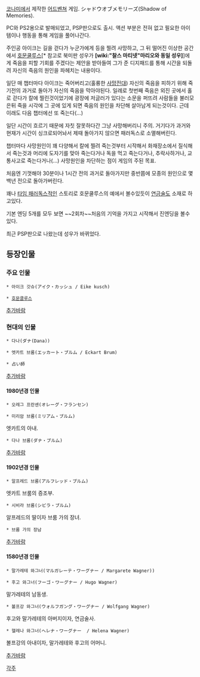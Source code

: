 {{{#!html
<iframe width="425" height="349" src="http://www.youtube.com/embed/icYjTx1tNhw" frameborder="0" allowfullscreen></iframe>
}}}
[[코나미]]에서 제작한 [[어드벤쳐]] 게임.  シャドウオブメモリーズ(Shadow of Memories).

PC와 PS2용으로 발매되었고, PSP판으로도 출시. 액션 부분은 전혀 없고 필요한 아이템이나 행동을 통해 게임을 풀어나간다.

주인공 아이크는 길을 걷다가 누군가에게 등을 찔려 사망하고, 그 뒤 떨어진 이상한 공간에서 [[호문쿨루스]][* 참고로 북미판 성우가 '''[wiki:"찰스 마티넷"마리오와 동일 성우]''']에게 죽음을 피할 기회를 주겠다는 제안을 받아들여 그가 준 디지패드를 통해 시간을 되돌려 자신의 죽음의 원인을 파헤치는 내용이다.

일단 매 챕터마다 아이크는 죽어버리고(훌륭한 [[사망전대]]) 자신의 죽음을 피하기 위해 죽기전의 과거로 돌아가 자신의 죽음을 막아야된다.  일례로 첫번째 죽음은 외진 곳에서 홀로 걷다가 칼에 찔린것이었기에 광장에 저글러가 있다는 소문을 퍼뜨려 사람들을 불러모은뒤 죽을 시각에 그 곳에 있게 되면 죽음의 원인을 차단해 살아남게 되는것이다.  근데 이래도 다음 챕터에선 또 죽는다(...)

일단 시간이 흐르기 때문에 자칫 잘못하다간 그냥 사망해버리니 주의.  거기다가 과거와 현재가 시간이 싱크로되어놔서 제때 돌아가지 않으면 패러독스로 소멸해버린다.

챕터마다 사망원인이 꽤 다양해서 칼에 찔려 죽는것부터 시작해서 화재장소에서 질식해서 죽는것과 머리에 도자기를 맞아 죽는다거나 독을 먹고 죽는다거나, 추락사하거나, 교통사고로 죽는다거나(...) 사망원인을 차단하는 점이 게임의 주된 목표.

처음엔 기껏해야 30분이나 1시간 전의 과거로 돌아가지만 중반쯤에 모종의 원인으로 몇백년 전으로 돌아가버린다.

꽤나 [[타임 패러독스]]적인 스토리로 호문쿨루스의 예에서 볼수있듯이 [[연금술]]도 소재로 하고있다.

기본 엔딩 5개를 모두 보면 ~~2회차~~처음의 기억을 가지고 시작해서 진엔딩을 볼수있다.

최근 PSP판으로 나왔는데 성우가 바뀌었다.  

== 등장인물 ==
=== 주요 인물 ===
 * 아이크 갓슈(アイク・カッシュ / Eike kusch)

 * [[호문클루스]]

[[추가바람]]

=== 현대의 인물 ===
 * 다나(ダナ(Dana))

 * 엣카트 브룸(エッカート・ブルム / Eckart Brum)

 * 占い師

[[추가바람]]

==== 1980년경 인물 ====
 * 오레그 프란센(オレーグ・フランセン)

 * 미리암 브룸(ミリアム・ブルム)
엣카트의 아내.

 * 다나 브룸(ダナ・ブルム)

[[추가바람]]

==== 1902년경 인물 ====
 * 알프레드 브룸(アルフレッド・ブルム)
엣카트 브룸의 증조부.

 * 시비라 브룸(シビラ・ブルム)
알프레드의 딸이자 브룸 가의 장녀.

 * 브룸 가의 장남

[[추가바람]]

==== 1580년경 인물 ====
 * 말가레테 와그너(マルガレーテ・ワーグナー / Margarete Wagner))

 * 후고 와그너(フーゴ・ワーグナー / Hugo Wagner)
말가레테의 남동생.

 * 볼프강 와그너(ウォルフガング・ワーグナー / Wolfgang Wagner)
후고와 말가레테의 아버지이자, 연금술사.

 * 헬레나 와그너(ヘレナ・ワーグナー  / Helena Wagner)
볼프강의 아내이자, 말가레테와 후고의 어머니.

[[추가바람]]

[[각주]]
